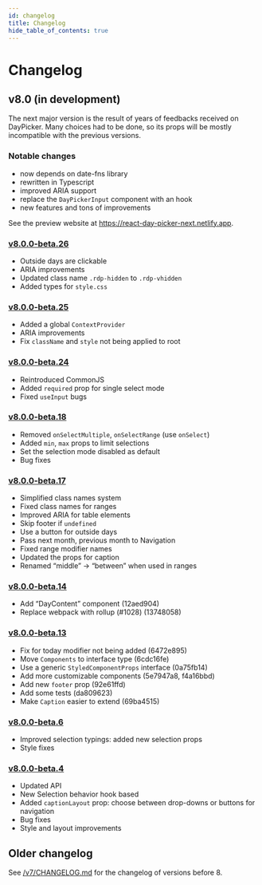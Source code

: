 ```yaml
---
id: changelog
title: Changelog
hide_table_of_contents: true
---
```

<!-- This file is copied via copy-docs.sh at build time. Do not edit it! -->

# Changelog

## v8.0 (in development)

The next major version is the result of years of feedbacks received on
DayPicker. Many choices had to be done, so its props will be mostly incompatible
with the previous versions.

### Notable changes

- now depends on date-fns library
- rewritten in Typescript
- improved ARIA support
- replace the `DayPickerInput` component with an hook
- new features and tons of improvements

See the preview website at https://react-day-picker-next.netlify.app.

### [v8.0.0-beta.26](https://github.com/gpbl/react-day-picker/tree/v8.0.0-beta.26)

- Outside days are clickable
- ARIA improvements
- Updated class name `.rdp-hidden` to `.rdp-vhidden`
- Added types for `style.css`

### [v8.0.0-beta.25](https://github.com/gpbl/react-day-picker/tree/v8.0.0-beta.25)

- Added a global `ContextProvider`
- ARIA improvements
- Fix `className` and `style` not being applied to root

### [v8.0.0-beta.24](https://github.com/gpbl/react-day-picker/tree/v8.0.0-beta.24)

- Reintroduced CommonJS
- Added `required` prop for single select mode
- Fixed `useInput` bugs

### [v8.0.0-beta.18](https://github.com/gpbl/react-day-picker/tree/v8.0.0-beta.18)

- Removed `onSelectMultiple`, `onSelectRange` (use `onSelect`)
- Added `min`, `max` props to limit selections
- Set the selection mode disabled as default
- Bug fixes

### [v8.0.0-beta.17](https://github.com/gpbl/react-day-picker/tree/v8.0.0-beta.17)

- Simplified class names system
- Fixed class names for ranges
- Improved ARIA for table elements
- Skip footer if `undefined`
- Use a button for outside days
- Pass next month, previous month to Navigation
- Fixed range modifier names
- Updated the props for caption
- Renamed “middle” → “between” when used in ranges

### [v8.0.0-beta.14](https://github.com/gpbl/react-day-picker/tree/v8.0.0-beta.14)

- Add “DayContent” component (12aed904)
- Replace webpack with rollup (#1028) (13748058)

### [v8.0.0-beta.13](https://github.com/gpbl/react-day-picker/tree/v8.0.0-beta.13)

- Fix for today modifier not being added (6472e895)
- Move `Components` to interface type (6cdc16fe)
- Use a generic `StyledComponentProps` interface (0a75fb14)
- Add more customizable components (5e7947a8, f4a16bbd)
- Add new `footer` prop (92e61ffd)
- Add some tests (da809623)
- Make `Caption` easier to extend (69ba4515)

### [v8.0.0-beta.6](https://github.com/gpbl/react-day-picker/tree/v8.0.0-beta.6)

- Improved selection typings: added new selection props
- Style fixes

### [v8.0.0-beta.4](https://github.com/gpbl/react-day-picker/tree/v8.0.0-beta.4)

- Updated API
- New Selection behavior hook based
- Added `captionLayout` prop: choose between drop-downs or buttons for navigation
- Bug fixes
- Style and layout improvements

</details>

## Older changelog

See [/v7/CHANGELOG.md](https://github.com/gpbl/react-day-picker/blob/v7/CHANGELOG.md) for the changelog of versions before 8.
